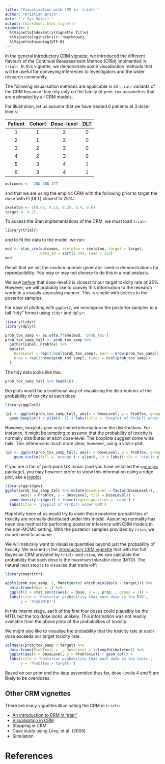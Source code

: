 ```yaml
---
title: "Visualisation with CRM in `trialr`"
author: "Kristian Brock"
date: "`r Sys.Date()`"
output: rmarkdown::html_vignette
vignette: >
  %\VignetteIndexEntry{Vignette Title}
  %\VignetteEngine{knitr::rmarkdown}
  %\VignetteEncoding{UTF-8}
---
```


In the general [introductory CRM vignette](https://brockk.github.io/trialr/articles/CRM.html), we introduced the different flavours of the Continual Reassessment Method (CRM) implmented in `trialr`.
In this vignette, we demonstrate some visualisation methods that will be useful for conveying inferences to investigators and the wider research community.

The following visualisation methods are applicable in all `trialr` variants of the CRM because they rely only on the family of `prob_tox` parameters that are estimated by all CRM models.

For illustration, let us assume that we have treated 6 patients at 3 dose-levels:

| Patient | Cohort | Dose-level | DLT |
|:-------:|:------:|:----------:|:---:|
|    1    |   1    |      2     |  0  |
|    2    |   1    |      2     |  0  |
|    3    |   2    |      3     |  0  |
|    4    |   2    |      3     |  0  |
|    5    |   3    |      4     |  1  |
|    6    |   3    |      4     |  1  |

```r
outcomes <- '2NN 3NN 4TT'
```

and that we are using the empiric CRM with the following prior to target the dose with Pr(DLT) closest to 25%:

```r
skeleton <- c(0.05, 0.15, 0.25, 0.4, 0.6)
target <- 0.25
```

To access the Stan implementations of the CRM, we must load `trialr`:
```r
library(trialr)
```

and to fit the data to the model, we run:
```r
mod <- stan_crm(outcomes, skeleton = skeleton, target = target, 
                beta_sd = sqrt(1.34), seed = 123)
mod
```

Recall that we set the random number generator seed in demonstrations for reproducibility.
You may or may not choose to do this in a real analysis.

We saw [before](https://brockk.github.io/trialr/articles/CRM.html) that dose-level 2 is closest to our target toxicity rate of 25%.
However, we will probably like to convey this information to the research world in a visually-appealing manner.
This is simple with access to the posterior samples.

For ease of plotting with `ggplot2`, we recompose the posterior samples to a tall "tidy" format using `tidyr` and `dplyr`:

```r
library(tidyr)
library(dplyr)

prob_tox_samp <- as.data.frame(mod, 'prob_tox')
prob_tox_samp_tall <- prob_tox_samp %>%
  gather(Label, ProbTox) %>%
  mutate(
    DoseLevel = rep(1:ncol(prob_tox_samp), each = nrow(prob_tox_samp)),
    Draw = rep(1:nrow(prob_tox_samp), times = ncol(prob_tox_samp))
  )
```

The tidy data looks like this:

```r
prob_tox_samp_tall %>% head(10)
```

Boxplots would be a traditional way of visualising the distributions of the probability of toxicity at each dose:

```r
library(ggplot2)

(p1 <- ggplot(prob_tox_samp_tall, aes(x = DoseLevel, y = ProbTox, group = DoseLevel)) +
  geom_boxplot() + ylim(0, 1) + labs(title = 'boxplot of Pr(DLT) under CRM'))
```

However, boxplots give only limited information on the distributions.
For instance, it might be tempting to assume that the probability of toxicity is normally distributed at each dose-level.
The boxplots suggest some wide tails.
This inference is much more clear, however, using a violin-plot:

```r
(p2 <- ggplot(prob_tox_samp_tall, aes(x = DoseLevel, y = ProbTox, group = DoseLevel)) +
    geom_violin(fill = 'orange') + ylim(0, 1) + labs(title = 'violin plot of Pr(DLT) under CRM'))
```

If you are a fan of post-punk UK music (and you have installed the [`ggridges`](https://CRAN.R-project.org/package=ggridges) package), you may however prefer to show this information using a ridge plot, aka a [joyplot](https://en.wikipedia.org/wiki/Unknown_Pleasures)

```r
library(ggridges)
ggplot(prob_tox_samp_tall %>% mutate(DoseLevel = factor(DoseLevel)),
       aes(x = ProbTox, y = DoseLevel, fill = DoseLevel)) +
  geom_density_ridges() + theme(legend.position = 'none') +
  labs(title = 'joyplot of Pr(DLT) under CRM')
```

Hopefully none of us would try to claim these posterior probabilities of toxicity are normally distributed under this model.
Assuming normality has been one method for performing posterior inference with CRM models in the non-MCMC setting.
With the posterior samples provided by `rstan`, we do not need to assume.

We will naturally want to visualise quantities beyond just the probability of toxicity.
We learned in the [introductory CRM vignette](https://brockk.github.io/trialr/articles/CRM.html) that with the full Bayesian CRM provided by `trialr` and `rstan`, we can calculate the probability that each dose is the maximum tolerable dose (MTD).
The natural next step is to visualise that trade-off:

```r
library(magrittr)

apply(prob_tox_samp, 1, function(x) which.min(abs(x - target))) %>% 
  data.frame(Dose = .) %>% 
  ggplot() + stat_count(aes(x = Dose, y = ..prop.., group = 1)) +
  labs(title = 'Posterior probability that each dose is the MTD',
       y = 'Prob(MTD)')
```

In this interim stage, each of the first four doses could plausibly be the MTD, but the top dose looks unlikely.
This information was not readily available from the above plots of the probabilities of toxicity.

We might also like to visualise the probability that the toxicity rate at each dose exceeds our target toxicity rate.

```r
colMeans(prob_tox_samp > target) %>% 
  data.frame(ProbToxic = ., DoseLevel = 1:length(skeleton)) %>%
  ggplot(aes(x = DoseLevel, y = ProbToxic)) + geom_col() + 
  labs(title = 'Posterior probability that each dose is too toxic',
       y = 'Prob(Tox > target)')
```

Based on our prior and the data assembled thus far, dose-levels 4 and 5 are likely to be overdoses.

## Other CRM vignettes
There are many vignettes illuminating the CRM in `trialr`:

- [An introduction to CRM in 'trialr'](https://brockk.github.io/trialr/articles/CRM.html)
- [Visualisation in CRM](https://brockk.github.io/trialr/articles/CRM-visualisation.html)
- Stopping in CRM
- Case study using Levy, et al. (2006)
- Simulation


# References
